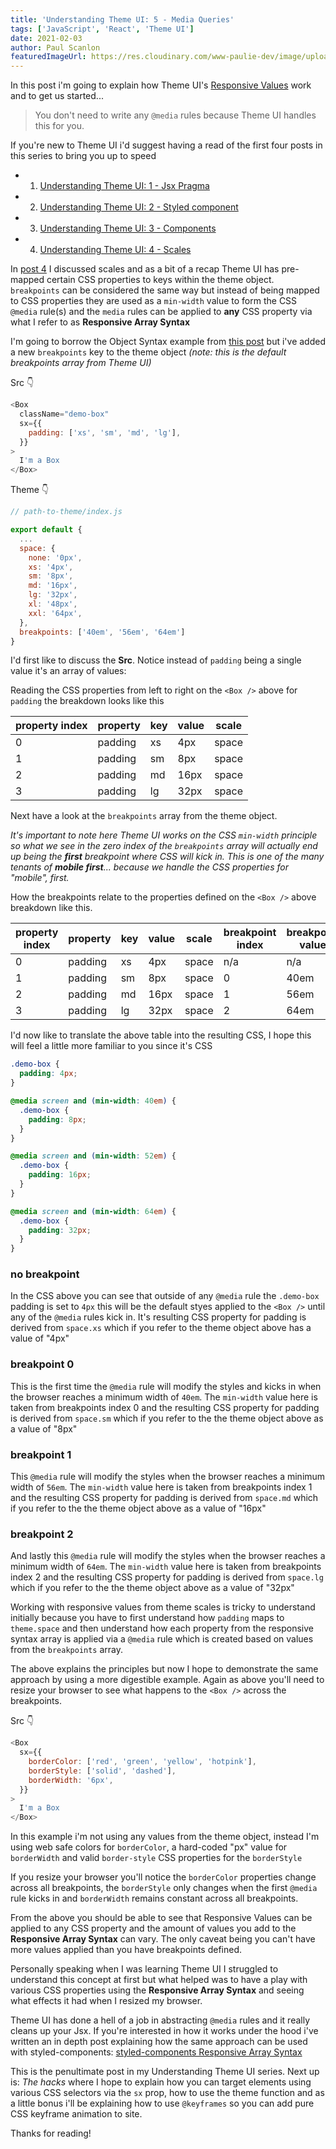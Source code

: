 ```yaml
---
title: 'Understanding Theme UI: 5 - Media Queries'
tags: ['JavaScript', 'React', 'Theme UI']
date: 2021-02-03
author: Paul Scanlon
featuredImageUrl: https://res.cloudinary.com/www-paulie-dev/image/upload/v1612348360/paulie.dev/2021/02/theme-ui-alpha-5_sw4nyv.jpg
---
```


In this post i'm going to explain how Theme UI's [Responsive Values](https://theme-ui.com/sx-prop#responsive-values)
work and to get us started...

> You don't need to write any `@media` rules because Theme UI handles this for you.

If you're new to Theme UI i'd suggest having a read of the first four posts in this series to bring you up to speed

- 1. [Understanding Theme UI: 1 - Jsx Pragma](/posts/2021/01/theme-ui-alpha-1/)
- 2. [Understanding Theme UI: 2 - Styled component](/posts/2021/01/theme-ui-alpha-2/)
- 3. [Understanding Theme UI: 3 - Components](/posts/2021/01/theme-ui-alpha-3/)
- 4. [Understanding Theme UI: 4 - Scales](/posts/2021/01/theme-ui-alpha-4/)

In [post 4](posts/2021/01/theme-ui-alpha-4/) I discussed scales and as a bit of a recap Theme UI has pre-mapped certain
CSS properties to keys within the theme object. `breakpoints` can be considered the same way but instead of being mapped
to CSS properties they are used as a `min-width` value to form the CSS `@media` rule(s) and the `media` rules can be
applied to **any** CSS property via what I refer to as **Responsive Array Syntax**

I'm going to borrow the Object Syntax example from [this post](posts/2021/01/theme-ui-alpha-4/#object-syntax) but i've
added a new `breakpoints` key to the theme object _(note: this is the default breakpoints array from Theme UI)_

Src 👇

```javascript
<Box
  className="demo-box"
  sx={{
    padding: ['xs', 'sm', 'md', 'lg'],
  }}
>
  I'm a Box
</Box>
```

Theme 👇

```javascript
// path-to-theme/index.js

export default {
  ...
  space: {
    none: '0px',
    xs: '4px',
    sm: '8px',
    md: '16px',
    lg: '32px',
    xl: '48px',
    xxl: '64px',
  },
  breakpoints: ['40em', '56em', '64em']
}
```

I'd first like to discuss the **Src**. Notice instead of `padding` being a single value it's an array of values:

Reading the CSS properties from left to right on the `<Box />` above for `padding` the breakdown looks like this

<div
 style={{
   overflowX: 'auto',
   scrollBehavior: 'smooth'
 }}  
>

| property index | property | key | value | scale |
| -------------- | -------- | --- | ----- | ----- |
| 0              | padding  | xs  | 4px   | space |
| 1              | padding  | sm  | 8px   | space |
| 2              | padding  | md  | 16px  | space |
| 3              | padding  | lg  | 32px  | space |

</div>

Next have a look at the `breakpoints` array from the theme object.

_It's important to note here Theme UI works on the CSS `min-width` principle so what we see in the zero index of the
`breakpoints` array will actually end up being the **first** breakpoint where CSS will kick in. This is one of the many
tenants of **mobile first**... because we handle the CSS properties for "mobile", first._

How the breakpoints relate to the properties defined on the `<Box />` above breakdown like this.

<div
 style={{
   overflowX: 'auto',
   scrollBehavior: 'smooth'
 }}  
>

| property index | property | key | value | scale | breakpoint index | breakpoint value |
| -------------- | -------- | --- | ----- | ----- | ---------------- | ---------------- |
| 0              | padding  | xs  | 4px   | space | n/a              | n/a              |
| 1              | padding  | sm  | 8px   | space | 0                | 40em             |
| 2              | padding  | md  | 16px  | space | 1                | 56em             |
| 3              | padding  | lg  | 32px  | space | 2                | 64em             |

</div>

I'd now like to translate the above table into the resulting CSS, I hope this will feel a little more familiar to you
since it's CSS

```css
.demo-box {
  padding: 4px;
}

@media screen and (min-width: 40em) {
  .demo-box {
    padding: 8px;
  }
}

@media screen and (min-width: 52em) {
  .demo-box {
    padding: 16px;
  }
}

@media screen and (min-width: 64em) {
  .demo-box {
    padding: 32px;
  }
}
```

### no breakpoint

In the CSS above you can see that outside of any `@media` rule the `.demo-box` padding is set to `4px` this will be the
default styes applied to the `<Box />` until any of the `@media` rules kick in. It's resulting CSS property for padding
is derived from `space.xs` which if you refer to the theme object above has a value of "4px"

### breakpoint 0

This is the first time the `@media` rule will modify the styles and kicks in when the browser reaches a minimum width of
`40em`. The `min-width` value here is taken from breakpoints index 0 and the resulting CSS property for padding is
derived from `space.sm` which if you refer to the the theme object above as a value of "8px"

### breakpoint 1

This `@media` rule will modify the styles when the browser reaches a minimum width of `56em`. The `min-width` value here
is taken from breakpoints index 1 and the resulting CSS property for padding is derived from `space.md` which if you
refer to the the theme object above as a value of "16px"

### breakpoint 2

And lastly this `@media` rule will modify the styles when the browser reaches a minimum width of `64em`. The `min-width`
value here is taken from breakpoints index 2 and the resulting CSS property for padding is derived from `space.lg` which
if you refer to the the theme object above as a value of "32px"

Working with responsive values from theme scales is tricky to understand initially because you have to first understand
how `padding` maps to `theme.space` and then understand how each property from the responsive syntax array is applied
via a `@media` rule which is created based on values from the `breakpoints` array.

The above explains the principles but now I hope to demonstrate the same approach by using a more digestible example.
Again as above you'll need to resize your browser to see what happens to the `<Box />` across the breakpoints.

Src 👇

```javascript
<Box
  sx={{
    borderColor: ['red', 'green', 'yellow', 'hotpink'],
    borderStyle: ['solid', 'dashed'],
    borderWidth: '6px',
  }}
>
  I'm a Box
</Box>
```

>

In this example i'm not using any values from the theme object, instead I'm using web safe colors for `borderColor`, a
hard-coded "px" value for `borderWidth` and valid `border-style` CSS properties for the `borderStyle`

If you resize your browser you'll notice the `borderColor` properties change across all breakpoints, the `borderStyle`
only changes when the first `@media` rule kicks in and `borderWidth` remains constant across all breakpoints.

From the above you should be able to see that Responsive Values can be applied to any CSS property and the amount of
values you add to the **Responsive Array Syntax** can vary. The only caveat being you can't have more values applied
than you have breakpoints defined.

Personally speaking when I was learning Theme UI I struggled to understand this concept at first but what helped was to
have a play with various CSS properties using the **Responsive Array Syntax** and seeing what effects it had when I
resized my browser.

Theme UI has done a hell of a job in abstracting `@media` rules and it really cleans up your Jsx. If you're interested
in how it works under the hood i've written an in depth post explaining how the same approach can be used with
styled-components:
[styled-components Responsive Array Syntax](/posts/2020/08/styled-components-responsive-array-syntax/)

This is the penultimate post in my Understanding Theme UI series. Next up is: _The hacks_ where I hope to explain how
you can target elements using various CSS selectors via the `sx` prop, how to use the theme function and as a little
bonus i'll be explaining how to use `@keyframes` so you can add pure CSS keyframe animation to site.

Thanks for reading!
